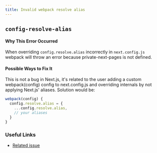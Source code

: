 ```yaml
---
title: Invalid webpack resolve alias
---
```


## `config-resolve-alias`

#### Why This Error Occurred

When overriding `config.resolve.alias` incorrectly in `next.config.js` webpack will throw an error because private-next-pages is not defined.

#### Possible Ways to Fix It

This is not a bug in Next.js, it's related to the user adding a custom webpack(config) config to next.config.js and overriding internals by not applying Next.js' aliases. Solution would be:

```js filename="next.config.js"
webpack(config) {
  config.resolve.alias = {
    ...config.resolve.alias,
    // your aliases
  }
}
```

### Useful Links

- [Related issue](https://github.com/vercel/next.js/issues/6681)
